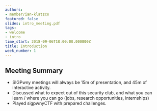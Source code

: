 ```yaml
---
authors:
- member/ian-klatzco
featured: false
slides: intro_meeting.pdf
tags:
- welcome
- intro
time_start: 2018-09-06T18:00:00.000000Z
title: Introduction
week_number: 1
---
```

## Meeting Summary
- SIGPwny meetings will always be 15m of presentation, and 45m of interactive activity.
- Discussed what to expect out of this security club, and what you can learn / where you can go (jobs, research opportunities, internships)
- Played sigpwnyCTF with prepared challenges.